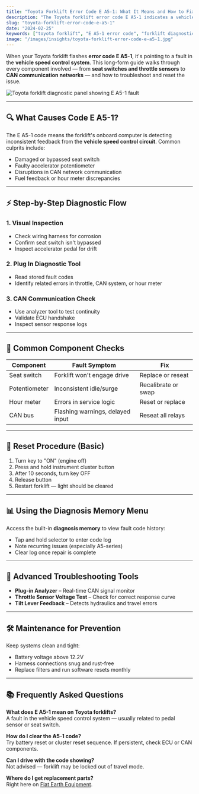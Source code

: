 ```yaml
---
title: "Toyota Forklift Error Code E A5-1: What It Means and How to Fix It"
description: "The Toyota forklift error code E A5-1 indicates a vehicle speed control fault. Learn step-by-step diagnostics, system components, and reset instructions."
slug: "toyota-forklift-error-code-e-a5-1"
date: "2024-02-25"
keywords: ["toyota forklift", "E A5-1 error code", "forklift diagnostics"]
image: "/images/insights/toyota-forklift-error-code-e-a5-1.jpg"
---
```


When your Toyota forklift flashes **error code E A5-1**, it's pointing to a fault in the **vehicle speed control system**. This long-form guide walks through every component involved — from **seat switches and throttle sensors** to **CAN communication networks** — and how to troubleshoot and reset the issue.

![Toyota forklift diagnostic panel showing E A5-1 fault](https://koala.sh/api/image/v2-katpr-2gxis.jpg?width=1216&height=832&dream)

---

## 🔍 What Causes Code E A5-1?

The E A5-1 code means the forklift's onboard computer is detecting inconsistent feedback from the **vehicle speed control circuit**. Common culprits include:

- Damaged or bypassed seat switch  
- Faulty accelerator potentiometer  
- Disruptions in CAN network communication  
- Fuel feedback or hour meter discrepancies  

---

## ⚡️ Step-by-Step Diagnostic Flow

### 1. **Visual Inspection**
- Check wiring harness for corrosion  
- Confirm seat switch isn't bypassed  
- Inspect accelerator pedal for drift  

### 2. **Plug In Diagnostic Tool**
- Read stored fault codes  
- Identify related errors in throttle, CAN system, or hour meter

### 3. **CAN Communication Check**
- Use analyzer tool to test continuity  
- Validate ECU handshake  
- Inspect sensor response logs

---

## 🧰 Common Component Checks

| Component | Fault Symptom                     | Fix                 |
|-----------|-----------------------------------|----------------------|
| Seat switch | Forklift won't engage drive     | Replace or reseat   |
| Potentiometer | Inconsistent idle/surge       | Recalibrate or swap |
| Hour meter | Errors in service logic          | Reset or replace    |
| CAN bus | Flashing warnings, delayed input    | Reseat all relays   |

---

## 🔁 Reset Procedure (Basic)

1. Turn key to "ON" (engine off)  
2. Press and hold instrument cluster button  
3. After 10 seconds, turn key OFF  
4. Release button  
5. Restart forklift — light should be cleared

---

## 📊 Using the Diagnosis Memory Menu

Access the built-in **diagnosis memory** to view fault code history:

- Tap and hold selector to enter code log  
- Note recurring issues (especially A5-series)  
- Clear log once repair is complete

---

## 🧪 Advanced Troubleshooting Tools

- **Plug-in Analyzer** – Real-time CAN signal monitor  
- **Throttle Sensor Voltage Test** – Check for correct response curve  
- **Tilt Lever Feedback** – Detects hydraulics and travel errors

---

## 🛠️ Maintenance for Prevention

Keep systems clean and tight:
- Battery voltage above 12.2V  
- Harness connections snug and rust-free  
- Replace filters and run software resets monthly  

---

## 📚 Frequently Asked Questions

**What does E A5-1 mean on Toyota forklifts?**  
A fault in the vehicle speed control system — usually related to pedal sensor or seat switch.

**How do I clear the A5-1 code?**  
Try battery reset or cluster reset sequence. If persistent, check ECU or CAN components.

**Can I drive with the code showing?**  
Not advised — forklift may be locked out of travel mode.

**Where do I get replacement parts?**  
Right here on [Flat Earth Equipment](https://flatearthequipment.com/parts/toyota-forklift-parts/). 